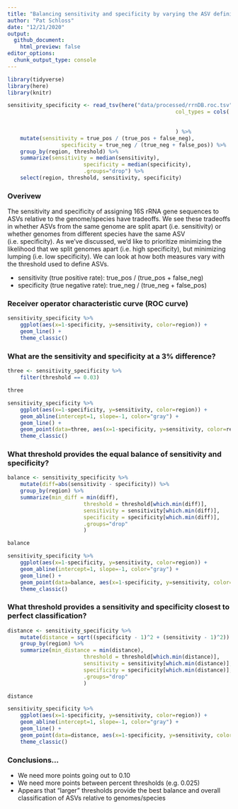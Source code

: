 ```yaml
---
title: "Balancing sensitivity and specificity by varying the ASV definition"
author: "Pat Schloss"
date: "12/21/2020"
output:
  github_document:
    html_preview: false
editor_options:
  chunk_output_type: console
---
```


```r
library(tidyverse)
library(here)
library(knitr)

sensitivity_specificity <- read_tsv(here("data/processed/rrnDB.roc.tsv"),
													 col_types = cols(.default = col_double(),
													 								 region = col_character()
													 								 )
													 ) %>%
	mutate(sensitivity = true_pos / (true_pos + false_neg),
				 specificity = true_neg / (true_neg + false_pos)) %>%
	group_by(region, threshold) %>%
	summarize(sensitivity = median(sensitivity),
						specificity = median(specificity),
						.groups="drop") %>%
	select(region, threshold, sensitivity, specificity)
```

### Overivew

The sensitivity and specificity of assigning 16S rRNA gene sequences to ASVs relative to the genome/species have tradeoffs. We see these tradeoffs in whether ASVs from the same genome are split apart (i.e. sensitivity) or whether genomes from different species have the same ASV (i.e. specificity). As we've discussed, we'd like to prioritize minimizing the likelihood that we split genomes apart (i.e. high specificity), but minimizing lumping (i.e. low specificity). We can look at how both measures vary with the threshold used to define ASVs.

* sensitivity (true positive rate): true_pos / (true_pos + false_neg)
* specificity (true negative rate): true_neg / (true_neg + false_pos)


### Receiver operator characteristic curve (ROC curve)

```r
sensitivity_specificity %>%
	ggplot(aes(x=1-specificity, y=sensitivity, color=region)) + 
	geom_line() +
	theme_classic()
```



### What are the sensitivity and specificity at a 3% difference?

```r
three <- sensitivity_specificity %>%
	filter(threshold == 0.03)

three

sensitivity_specificity %>%
	ggplot(aes(x=1-specificity, y=sensitivity, color=region)) + 
	geom_abline(intercept=1, slope=-1, color="gray") +
	geom_line() +
	geom_point(data=three, aes(x=1-specificity, y=sensitivity, color=region)) +
	theme_classic()
```



### What threshold provides the equal balance of sensitivity and specificity?

```r
balance <- sensitivity_specificity %>%
	mutate(diff=abs(sensitivity - specificity)) %>%
	group_by(region) %>%
	summarize(min_diff = min(diff),
						threshold = threshold[which.min(diff)],
						sensitivity = sensitivity[which.min(diff)],
						specificity = specificity[which.min(diff)],
						.groups="drop"
						)

balance

sensitivity_specificity %>%
	ggplot(aes(x=1-specificity, y=sensitivity, color=region)) + 
	geom_abline(intercept=1, slope=-1, color="gray") +
	geom_line() +
	geom_point(data=balance, aes(x=1-specificity, y=sensitivity, color=region)) +
	theme_classic()

```



### What threshold provides a sensitivity and specificity closest to perfect classification?

```r
distance <- sensitivity_specificity %>%
	mutate(distance = sqrt((specificity - 1)^2 + (sensitivity - 1)^2)) %>%
	group_by(region) %>%
	summarize(min_distance = min(distance),
						threshold = threshold[which.min(distance)],
						sensitivity = sensitivity[which.min(distance)],
						specificity = specificity[which.min(distance)],
						.groups="drop"
						)

distance

sensitivity_specificity %>%
	ggplot(aes(x=1-specificity, y=sensitivity, color=region)) + 
	geom_abline(intercept=1, slope=-1, color="gray") +
	geom_line() +
	geom_point(data=distance, aes(x=1-specificity, y=sensitivity, color=region)) +
	theme_classic()
```

### Conclusions...
* We need more points going out to 0.10
* We need more points between percent thresholds (e.g. 0.025)
* Appears that "larger" thresholds provide the best balance and overall classification of ASVs relative to genomes/species
